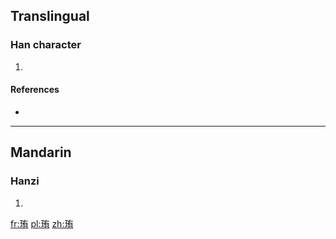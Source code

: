 ==Translingual==

===Han character===
{{Han char|rn=96|rad=玉|as=06|sn=10|four=14127|canj=MGKB}}

# {{defn|Han|sort=玉06}}

====References====
* {{Han ref|kx=0730.230|dkj=20949|dj=1142.080|hdz=21110.060|uh=73DB|ud=29659|bh=D2B5|bd=53941}}

----

==Mandarin==

===Hanzi===
{{cmn-hanzi|pin=[[xiù]] ([[xiu4]])|wg=hsiu<sup>4</sup>}}

# {{defn|lang=cmn|sort=玉06}}

[[fr:珛]]
[[pl:珛]]
[[zh:珛]]